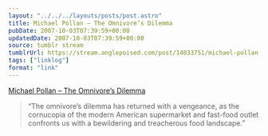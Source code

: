 ```yaml
---
layout: "../../../layouts/posts/post.astro"
title: Michael Pollan – The Omnivore’s Dilemma
pubDate: 2007-10-03T07:39:59+00:00
updatedDate: 2007-10-03T07:39:59+00:00
source: tumblr stream
tumblrUrl: https://stream.anglepoised.com/post/14033751/michael-pollan-the-omnivores-dilemma
tags: ["linklog"]
format: "link"
---
```


[Michael Pollan &#8211; The Omnivore&#8217;s Dilemma][1]

> &ldquo;The omnivore’s dilemma has returned with a vengeance, as the cornucopia of the modern American supermarket and fast-food outlet confronts us with a bewildering and treacherous food landscape.&rdquo;

[1]: https://michaelpollan.com/books/the-omnivores-dilemma/
